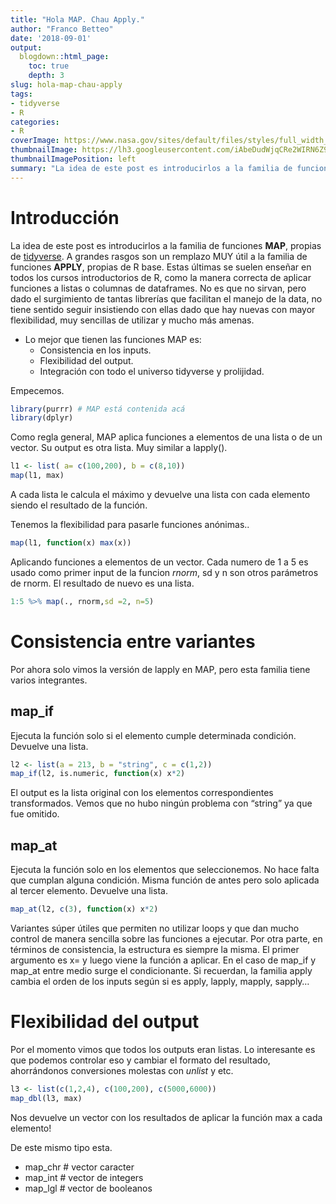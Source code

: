```yaml
---
title: "Hola MAP. Chau Apply."
author: "Franco Betteo"
date: '2018-09-01'
output:
  blogdown::html_page:
    toc: true
    depth: 3
slug: hola-map-chau-apply
tags:
- tidyverse
- R
categories:
- R
coverImage: https://www.nasa.gov/sites/default/files/styles/full_width_feature/public/images/649694main_pia15417-43_full.jpg
thumbnailImage: https://lh3.googleusercontent.com/iAbeDudWjqCRe2WIRN6Z9UQFLtGfEXSCevQjT8p13BBYx5eXYw7ThHbsXL-gdE_VnUjZ5QjeLcN4mETILw=w191-h220
thumbnailImagePosition: left
summary: "La idea de este post es introducirlos a la familia de funciones **MAP**, propias de [tidyverse](https://www.tidyverse.org/)."
---
```


# Introducción

La idea de este post es introducirlos a la familia de funciones **MAP**, propias de [tidyverse](https://www.tidyverse.org/).
A grandes rasgos son un remplazo MUY útil a la familia de funciones **APPLY**, propias de R base. Estas últimas se suelen enseñar en todos los cursos introductorios de R, como la manera correcta de aplicar funciones a listas o columnas de dataframes. 
No es que no sirvan, pero dado el surgimiento de tantas librerías que facilitan el manejo de la data, no tiene sentido seguir insistiendo con ellas dado que hay nuevas con mayor flexibilidad, muy sencillas de utilizar y mucho más amenas.

* Lo mejor que tienen las funciones MAP es:
    + Consistencia en los inputs.
    + Flexibilidad del output.
    + Integración con todo el universo tidyverse y prolijidad.

Empecemos.

```r
library(purrr) # MAP está contenida acá
library(dplyr)
```

Como regla general, MAP aplica funciones a elementos de una lista o de un vector.
Su output es otra lista. Muy similar a lapply().

```r
l1 <- list( a= c(100,200), b = c(8,10))
map(l1, max)
```
A cada lista le calcula el máximo y devuelve una lista con cada elemento siendo el resultado de la función.


Tenemos la flexibilidad para pasarle funciones anónimas..

```r
map(l1, function(x) max(x))
```

Aplicando funciones a elementos de un vector.
Cada numero de 1 a 5 es usado como primer input de la funcion *rnorm*, sd y n son otros parámetros de rnorm.
El resultado de nuevo es una lista.
```r
1:5 %>% map(., rnorm,sd =2, n=5)
```

  
# Consistencia entre variantes

Por ahora solo vimos la versión de lapply en MAP, pero esta familia tiene varios integrantes.

## map_if

Ejecuta la función solo si el elemento cumple determinada condición.
Devuelve una lista.

```r
l2 <- list(a = 213, b = "string", c = c(1,2))
map_if(l2, is.numeric, function(x) x*2)
```
El output es la lista original con los elementos correspondientes transformados. Vemos que no hubo ningún problema con
"string" ya que fue omitido.


## map_at

Ejecuta la función solo en los elementos que seleccionemos. No hace falta que cumplan alguna condición.
Misma función de antes pero solo aplicada al tercer elemento. Devuelve una lista.

```r
map_at(l2, c(3), function(x) x*2)
```

Variantes súper útiles que permiten no utilizar loops y que dan mucho control de manera sencilla sobre las funciones a ejecutar. Por otra parte, en términos de consistencia, la estructura es siempre la misma. El primer argumento es x= y luego viene la función a aplicar. En el caso de map_if y map_at entre medio surge el condicionante.
Si recuerdan, la familia apply cambia el orden de los inputs según si es apply, lapply, mapply, sapply...

# Flexibilidad del output

Por el momento vimos que todos los outputs eran listas. Lo interesante es que podemos controlar eso y cambiar el formato del resultado, ahorrándonos conversiones molestas con *unlist* y etc.

```r
l3 <- list(c(1,2,4), c(100,200), c(5000,6000))
map_dbl(l3, max)
```

Nos devuelve un vector con los resultados de aplicar la función max a cada elemento!

De este mismo tipo esta.

* map_chr # vector caracter
* map_int # vector de integers
* map_lgl # vector de booleanos






